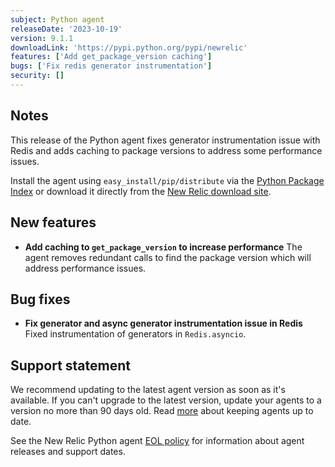 ```yaml
---
subject: Python agent
releaseDate: '2023-10-19'
version: 9.1.1
downloadLink: 'https://pypi.python.org/pypi/newrelic'
features: ['Add get_package_version caching']
bugs: ['Fix redis generator instrumentation']
security: []
---
```


## Notes

This release of the Python agent fixes generator instrumentation issue with Redis and adds caching to package versions to address some performance issues.

Install the agent using `easy_install/pip/distribute` via the [Python Package Index](https://pypi.python.org/pypi/newrelic) or download it directly from the [New Relic download site](https://download.newrelic.com/python_agent/release).

## New features

* **Add caching to `get_package_version` to increase performance**
The agent removes redundant calls to find the package version which will address performance issues.

## Bug fixes

* **Fix generator and async generator instrumentation issue in Redis**
Fixed instrumentation of generators in `Redis.asyncio`.

## Support statement

We recommend updating to the latest agent version as soon as it's available. If you can't upgrade to the latest version, update your agents to a version no more than 90 days old. Read [more](/docs/new-relic-solutions/new-relic-one/install-configure/update-new-relic-agent/) about keeping agents up to date.

See the New Relic Python agent [EOL policy](/docs/apm/agents/python-agent/getting-started/python-agent-eol-policy/) for information about agent releases and support dates.
